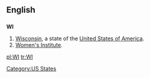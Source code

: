 ==English==

==={{abbreviation}}===
'''WI'''

# [[Wisconsin]], a state of the [[United States of America]].
# [[Women's Institute]].

[[Category:US States]]

[[pl:WI]]
[[tr:WI]]